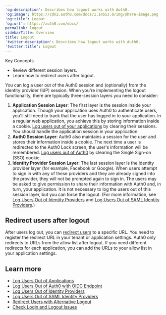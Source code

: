 ---
'og:description': Describes how logout works with Auth0.
'og:image': https://cdn2.auth0.com/docs/1.14553.0/img/share-image.png
'og:title': Logout
'og:url': https://auth0.com/docs/
permalink: logout
sidebarTitle: Overview
title: Logout
'twitter:description': Describes how logout works with Auth0.
'twitter:title': Logout
---
<Card title="Overview">

Key Concepts

* Review different session layers.
* Learn how to redirect users after logout.

</Card>

You can log a user out of the Auth0 session and (optionally) from the <Tooltip tip="Identity Provider (IdP): Service that stores and manages digital identities." cta="View Glossary" href="/docs/glossary?term=identity+provider">identity provider</Tooltip> (IdP) session. When you're implementing the logout functionality, there are typically three-session layers you need to consider:

1. **Application Session Layer**: The first layer is the session inside your application. Though your application uses Auth0 to authenticate users, you'll still need to track that the user has logged in to your application. In a regular web application, you achieve this by storing information inside a cookie. [Log users out of your applications](/docs/authenticate/login/logout/log-users-out-of-applications) by clearing their sessions. You should handle the application session in your application.
2. **Auth0 Session Layer**: Auth0 also maintains a session for the user and stores their information inside a cookie. The next time a user is redirected to the Auth0 Lock screen, the user's information will be remembered. [Log users out of Auth0](/docs/authenticate/login/logout/log-users-out-of-auth0) by clearing the Single Sign-on (SSO) cookie.
3. **Identity Provider Session Layer**: The last session layer is the identity provider layer (for example, Facebook or Google). When users attempt to sign in with any of these providers and they are already signed into the provider, they will not be prompted again to sign in. The users may be asked to give permission to share their information with Auth0 and, in turn, your application. It is not necessary to log the users out of this session layer, but you can force the logout. (For more information, see [Log Users Out of Identity Providers](/docs/authenticate/login/logout/log-users-out-of-idps) and [Log Users Out of SAML Identity Providers](/docs/authenticate/login/logout/log-users-out-of-saml-idps).)

## Redirect users after logout

After users log out, you can [redirect users](/docs/authenticate/login/logout/redirect-users-after-logout) to a specific URL. You need to register the redirect URL in your tenant or application settings. Auth0 only redirects to URLs from the allow list after logout. If you need different redirects for each application, you can add the URLs to your allow list in your application settings.

## Learn more

* [Log Users Out of Applications](/docs/authenticate/login/logout/log-users-out-of-applications)
* [Log Users Out of Auth0 with OIDC Endpoint](/docs/authenticate/login/logout/log-users-out-of-auth0)
* [Log Users Out of Identity Providers](/docs/authenticate/login/logout/log-users-out-of-idps)
* [Log Users Out of SAML Identity Providers](/docs/authenticate/login/logout/log-users-out-of-saml-idps)
* [Redirect Users with Alternative Logout](/docs/authenticate/login/logout/redirect-users-after-logout)
* [Check Login and Logout Issues](/docs/troubleshoot/authentication-issues/check-login-and-logout-issues)